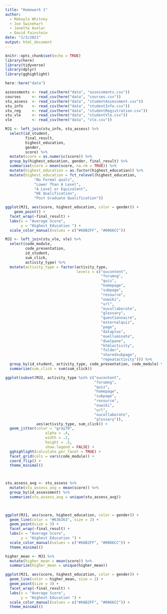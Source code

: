 ```yaml
---
title: "Homework 1"
author: 
  - Makayla Whitney
  - Joe Swinehart
  - Janette Avelar
  - David Fainstein
date: "2/3/2021"
output: html_document
---
```


```r
knitr::opts_chunk$set(echo = TRUE)
library(here)
library(tidyverse)
library(dplyr)
library(gghighlight)
```

```r
here::here("data")

assessments <- read_csv(here("data", "assessments.csv"))
courses     <- read_csv(here("data", "courses.csv"))
stu_assess  <- read_csv(here("data", "studentAssessment.csv"))
stu_info    <- read_csv(here("data", "studentInfo.csv"))
stu_reg     <- read_csv(here("data", "studentRegistration.csv"))
stu_vle     <- read_csv(here("data", "studentVle.csv"))
vle         <- read_csv(here("data", "vle.csv"))
```


```r

MJ1 <- left_join(stu_info, stu_assess) %>% 
  select(id_student,
         final_result,
         highest_education,
         gender,
         score) %>% 
  mutate(score = as.numeric(score)) %>% 
  group_by(highest_education, gender, final_result) %>% 
  summarise(score = mean(score, na.rm = TRUE)) %>% 
  mutate(highest_education = as.factor(highest_education)) %>% 
  mutate(highest_education = fct_relevel(highest_education,
             "No Formal quals",
             "Lower Than A Level",
             "A Level or Equivalent",
             "HE Qualification",
             "Post Graduate Qualification"))

```

```r

ggplot(MJ1, aes(score, highest_education, color = gender)) +
    geom_point() +
  facet_wrap(~final_result) +
  labs(x = "Average Score",
       y = "Highest Education ") +
  scale_color_manual(values = c("#66B2FF", "#0066CC"))

```

```r
MJ2 <- left_join(stu_vle, vle) %>% 
  select(code_module,
         code_presentation,
         id_student,
         sum_click,
         activity_type) %>% 
  mutate(activity_type = factor(activity_type,
                                levels = c("oucontent",
                                           "forumng",
                                           "quiz",
                                           "homepage",
                                           "subpage",
                                           "resource",
                                           "ouwiki",
                                           "url",
                                           "oucollaborate",
                                           "glossary",
                                           "questionnaire",
                                           "externalquiz",
                                           "page",
                                           "dataplus",
                                           "ouelluminate",
                                           "dualpane",
                                           "htmlactivity",
                                           "folder",
                                           "sharedsubpage",
                                           "repeatactivity"))) %>% 
  group_by(id_student, activity_type, code_presentation, code_module) %>% 
  summarize(sum_click = sum(sum_click))
```

```r
ggplot(subset(MJ2, activity_type %in% c("oucontent",
                                        "forumng",
                                        "quiz",
                                        "homepage",
                                        "subpage",
                                        "resource",
                                        "ouwiki",
                                        "url",
                                        "oucollaborate",
                                        "glossary")),
              aes(activity_type, sum_click)) +
  geom_jitter(color = "gray70",
                  alpha = .4, 
                  width = .2,
                  height = .5,
                  show.legend = FALSE) +
  gghighlight(calculate_per_facet = TRUE) +
  facet_grid(cols = vars(code_module)) +
  coord_flip() +
  theme_minimal()
```

```r

```

```r

```

```r

stu_assess_avg <- stu_assess %>%
  mutate(stu_assess_avg = mean(score)) %>%
  group_by(id_assessment) %>%
  summarize(stu_assess_avg = unique(stu_assess_avg))

  

```

```r

ggplot(MJ1, aes(score, highest_education, color = gender)) +
  geom_line(color = "#636363", size = 2) +
  geom_point(size = 3) +
  facet_wrap(~final_result) +
  labs(x = "Average Score",
       y = "Highest Education ") +
  scale_color_manual(values = c("#66B2FF", "#0066CC")) +
  theme_minimal()

```

```r

higher_mean <- MJ1 %>%
  mutate(higher_mean = mean(score)) %>%
  summarize(higher_mean = unique(higher_mean))

ggplot(MJ1, aes(score, highest_education, color = gender)) +
  geom_line(color = higher_mean, size = 2) +
  geom_point(size = 3) +
  facet_wrap(~final_result) +
  labs(x = "Average Score",
       y = "Highest Education ") +
  scale_color_manual(values = c("#66B2FF", "#0066CC")) +
  theme_minimal()

```
